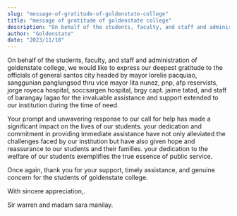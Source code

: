 ```yaml
---
slug: "message-of-gratitude-of-goldenstate-college"
title: "message of gratitude of goldenstate college"
description: "On behalf of the students, faculty, and staff and administration of goldenstate college, we would..."
author: "Goldenstate"
date: "2023/11/18"
---
```


On behalf of the students, faculty, and staff and administration of goldenstate college, we would like to express our deepest gratitude to the officials of general santos city headed by mayor lorelie pacquiao, sanggunian panglungsod thru vice mayor lita nunez, pnp, afp reservists, jorge royeca hospital, soccsargen hospital, brgy capt. jaime tatad, and staff of barangay lagao for the invaluable assistance and support extended to our institution during the time of need.

Your prompt and unwavering response to our call for help has made a significant impact on the lives of our students. your dedication and commitment in providing immediate assistance have not only alleviated the challenges faced by our institution but have also given hope and reassurance to our students and their families. your dedication to the welfare of our students exemplifies the true essence of public service.

Once again, thank you for your support, timely assistance, and genuine concern for the students of goldenstate college.

With sincere appreciation,.

Sir warren and madam sara manilay.